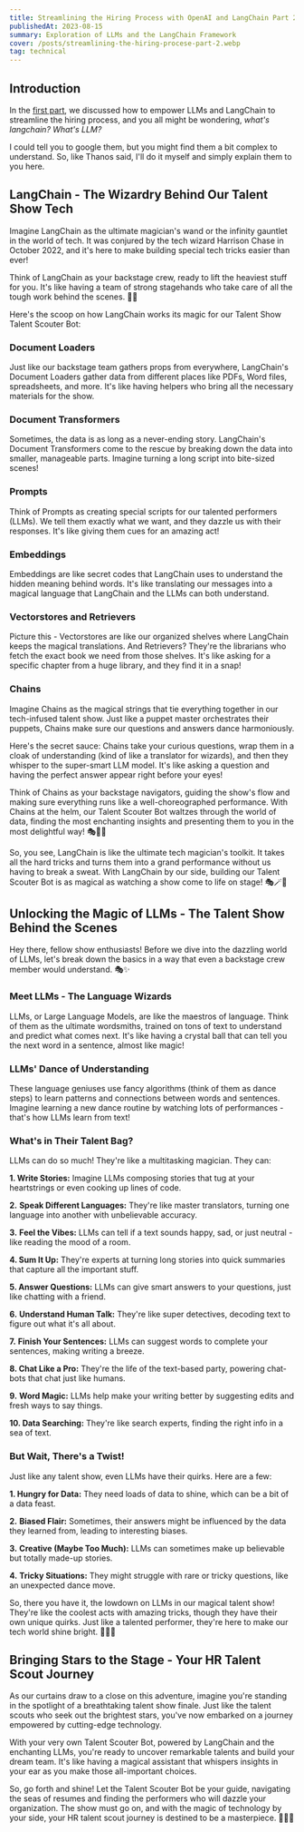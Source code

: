```yaml
---
title: Streamlining the Hiring Process with OpenAI and LangChain Part 2
publishedAt: 2023-08-15
summary: Exploration of LLMs and the LangChain Framework
cover: /posts/streamlining-the-hiring-procese-part-2.webp
tag: technical
---
```


## Introduction

In the [first part](/blog/streamlining-the-hiring-procese-part-1), we discussed how to empower
LLMs and LangChain to streamline the hiring process, and you all might be wondering, _what's
langchain?_ _What's LLM?_

<NextImage
  priority
  width={600}
  height={400}
  alt="what kind of sorcery is this meme"
  src="/posts/langchain-llm.webp"
/>

I could tell you to google them, but you might find them a bit complex to understand. So, like
Thanos said, I'll do it myself and simply explain them to you here.

<NextImage
  priority
  width={600}
  height={400}
  alt="fine i'll do it myself meme"
  src="/posts/thanos.webp"
/>

## LangChain - The Wizardry Behind Our Talent Show Tech

Imagine LangChain as the ultimate magician's wand or the infinity gauntlet in the world of tech. It was conjured by the tech wizard Harrison Chase in October 2022, and it's here to make building special tech tricks easier than ever!

Think of LangChain as your backstage crew, ready to lift the heaviest stuff for you. It's like having a team of strong stagehands who take care of all the tough work behind the scenes. 🎩✨

Here's the scoop on how LangChain works its magic for our Talent Show Talent Scouter Bot:

### Document Loaders

Just like our backstage team gathers props from everywhere, LangChain's Document Loaders gather
data from different places like PDFs, Word files, spreadsheets, and more. It's like having helpers
who bring all the necessary materials for the show.

### Document Transformers

Sometimes, the data is as long as a never-ending story. LangChain's Document Transformers come to
the rescue by breaking down the data into smaller, manageable parts. Imagine turning a long script
into bite-sized scenes!

### Prompts

Think of Prompts as creating special scripts for our talented performers (LLMs). We tell them
exactly what we want, and they dazzle us with their responses. It's like giving them cues for an
amazing act!

### Embeddings

Embeddings are like secret codes that LangChain uses to understand the hidden meaning behind
words. It's like translating our messages into a magical language that LangChain and the LLMs can
both understand.

### Vectorstores and Retrievers

Picture this - Vectorstores are like our organized shelves where LangChain keeps the magical
translations. And Retrievers? They're the librarians who fetch the exact book we need from those
shelves. It's like asking for a specific chapter from a huge library, and they find it in a snap!

### Chains

Imagine Chains as the magical strings that tie everything together in our tech-infused talent
show. Just like a puppet master orchestrates their puppets, Chains make sure our questions and
answers dance harmoniously.

Here's the secret sauce: Chains take your curious questions, wrap them in a cloak of understanding (kind of like a translator for wizards), and then they whisper to the super-smart LLM model. It's like asking a question and having the perfect answer appear right before your eyes!

Think of Chains as your backstage navigators, guiding the show's flow and making sure everything runs like a well-choreographed performance. With Chains at the helm, our Talent Scouter Bot waltzes through the world of data, finding the most enchanting insights and presenting them to you in the most delightful way! 🎭🌟🔗

So, you see, LangChain is like the ultimate tech magician's toolkit. It takes all the hard tricks and turns them into a grand performance without us having to break a sweat. With LangChain by our side, building our Talent Scouter Bot is as magical as watching a show come to life on stage! 🎭🪄🌟

## Unlocking the Magic of LLMs - The Talent Show Behind the Scenes

Hey there, fellow show enthusiasts! Before we dive into the dazzling world of LLMs, let's break
down the basics in a way that even a backstage crew member would understand. 🎭✨

### Meet LLMs - The Language Wizards

LLMs, or Large Language Models, are like the maestros of language. Think of them as the ultimate
wordsmiths, trained on tons of text to understand and predict what comes next. It's like having a
crystal ball that can tell you the next word in a sentence, almost like magic!

### LLMs' Dance of Understanding

These language geniuses use fancy algorithms (think of them as dance steps) to learn patterns and
connections between words and sentences. Imagine learning a new dance routine by watching lots of
performances - that's how LLMs learn from text!

### What's in Their Talent Bag?

LLMs can do so much! They're like a multitasking magician. They can:

**1\. Write Stories:** Imagine LLMs composing stories that tug at your heartstrings or even
cooking up lines of code.

<NextImage
  priority
  width={600}
  height={400}
  alt="chatgpt code example"
  src="/posts/write-stories.webp"
/>

**2.** **Speak Different Languages:** They're like master translators, turning one language into
another with unbelievable accuracy.

<NextImage
  priority
  width={600}
  height={400}
  alt="chatgpt translations"
  src="/posts/diff-langs.webp"
/>

**3.** **Feel the Vibes:** LLMs can tell if a text sounds happy, sad, or just neutral - like
reading the mood of a room.

<NextImage
  priority
  width={600}
  height={400}
  alt="chatgpt feeling the vibes"
  src="/posts/vibes.webp"
/>

**4\. Sum It Up:** They're experts at turning long stories into quick summaries that capture all
the important stuff.

<NextImage
  priority
  width={600}
  height={400}
  alt="chatgpt summarize"
  src="/posts/gpt-sum.webp"
/>

**5\. Answer Questions:** LLMs can give smart answers to your questions, just like chatting with a
friend.

<NextImage
  priority
  width={600}
  height={400}
  alt="chatgpt answer questios"
  src="/posts/gpt-qa.webp"
/>

**6.** **Understand Human Talk:** They're like super detectives, decoding text to figure out what
it's all about.

<NextImage
  priority
  width={600}
  height={400}
  alt="chatgpt understand human talk"
  src="/posts/gpt-human.webp"
/>

**7.** **Finish Your Sentences:** LLMs can suggest words to complete your sentences, making
writing a breeze.

<NextImage
  priority
  width={600}
  height={400}
  alt="chatgpt complete sentences"
  src="/posts/llm-complete-sentences.webp"
/>

**8\. Chat Like a Pro:** They're the life of the text-based party, powering chat-bots that chat
just like humans.

<NextImage
  priority
  width={600}
  height={400}
  alt="gpt chatting like a pro"
  src="/posts/gpt-pdf-chat.webp"
/>

**9.** **Word Magic:** LLMs help make your writing better by suggesting edits and fresh ways to
say things.

<NextImage
  priority
  width={600}
  height={400}
  alt="llm do word magic"
  src="/posts/word-magic.webp"
/>

**10\. Data Searching:** They're like search experts, finding the right info in a sea of text.

<NextImage
  priority
  width={600}
  height={400}
  alt="llm doing data searching"
  src="/posts/data-search-gpt.webp"
/>

### But Wait, There's a Twist!

Just like any talent show, even LLMs have their quirks. Here are a few:

**1\. Hungry for Data:** They need loads of data to shine, which can be a bit of a data feast.

**2.** **Biased Flair:** Sometimes, their answers might be influenced by the data they learned from, leading to interesting biases.

**3.** **Creative (Maybe Too Much):** LLMs can sometimes make up believable but totally made-up stories.

**4.** **Tricky Situations:** They might struggle with rare or tricky questions, like an unexpected dance move.

So, there you have it, the lowdown on LLMs in our magical talent show! They're like the coolest acts with amazing tricks, though they have their own unique quirks. Just like a talented performer, they're here to make our tech world shine bright. 🌟🎉🔮

## Bringing Stars to the Stage - Your HR Talent Scout Journey

As our curtains draw to a close on this adventure, imagine you're standing in the spotlight of a breathtaking talent show finale. Just like the talent scouts who seek out the brightest stars, you've now embarked on a journey empowered by cutting-edge technology.

With your very own Talent Scouter Bot, powered by LangChain and the enchanting LLMs, you're ready to uncover remarkable talents and build your dream team. It's like having a magical assistant that whispers insights in your ear as you make those all-important choices.

So, go forth and shine! Let the Talent Scouter Bot be your guide, navigating the seas of resumes and finding the performers who will dazzle your organization. The show must go on, and with the magic of technology by your side, your HR talent scout journey is destined to be a masterpiece. 🌟🎤🔮

<NextImage
  priority
  width={600}
  height={400}
  alt="may the force be with you meme"
  src="/posts/may-the-force.webp"
/>
